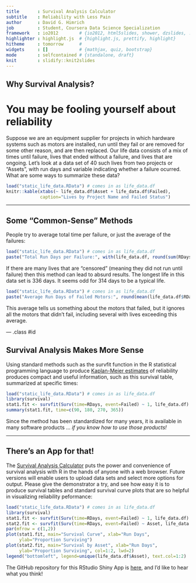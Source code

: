 ```yaml
---
title       : Survival Analysis Calculator
subtitle    : Reliability with Less Pain
author      : David G. Himrich
job         : Student, Coursera Data Science Specialization
framework   : io2012        # {io2012, html5slides, shower, dzslides, ...}
highlighter : highlight.js  # {highlight.js, prettify, highlight}
hitheme     : tomorrow      # 
widgets     : []            # {mathjax, quiz, bootstrap}
mode        : selfcontained # {standalone, draft}
knit        : slidify::knit2slides
---
```


## Why Survival Analysis?

# You may be fooling yourself about reliability

Suppose we are an equipment supplier for projects in which hardware systems such as motors are installed, run until they fail or are removed for some other reason, and are then replaced. Our life data consists of a mix of times until failure, lives that ended without a failure, and lives that are ongoing. Let's look at a data set of 40 such lives from two projects or "Assets", with run days and variable indicating whether a failure ocurred. What are some ways to summarize these data?

```r
load("static_life_data.RData") # comes in as life_data.df
knitr::kable(xtabs(~ life_data.df$Asset + life_data.df$Failed), 
             caption="Lives by Project Name and Failed Status")

```


---

## Some "Common-Sense" Methods

People try to average total time per failure, or just the average of the failures:


```r
load("static_life_data.RData") # comes in as life_data.df
paste("Total Run Days per Failure:", with(life_data.df, round(sum(RDays)/sum(Failed==TRUE))))

```

If there are many lives that are "censored" (meaning they did not run until failure) then this method can lead to absurd results. The longest life in this data set is 336 days. It seems odd for 314 days to be a typical life. 
```r
load("static_life_data.RData") # comes in as life_data.df
paste("Average Run Days of Failed Motors:", round(mean(life_data.df$RDays[life_data.df$Failed == TRUE])))

```

This average tells us something about the motors that failed, but it ignores all the motors that didn't fail, including several with lives exceeding this average.

--- .class #id 

## Survival Analysis Makes More Sense
Using standard methods such as the survfit function in the R statistical programming language to produce [Kaplan-Meier estimates](http://en.wikipedia.org/wiki/Kaplan-Meier_estimator) of reliability produces compact and useful information, such as this survival table, summarized at specific times:

```r
load("static_life_data.RData") # comes in as life_data.df
library(survival)
stat1.fit <- survfit(Surv(time=RDays, event=Failed) ~ 1, life_data.df)
summary(stat1.fit, time=c(90, 180, 270, 365))

```

Since the method has been standardized for many years, it is available in many software products ... _if you know how to use those products!_

---

## There's an App for that!

The [Survival Analysis Calculator](http://dhimrich.shinyapps.io/CourseraSurvival/) puts the power and convenience of survival analysis with R in the hands of anyone with a web browser. Future versions will enable users to upload data sets and select more options for output. Please give the demonstrator a try, and see how easy it is to produce survival tables and standard survival curve plots that are so helpful in visualizing reliability peformance:

```r
load("static_life_data.RData") # comes in as life_data.df
library(survival)
stat1.fit <- survfit(Surv(time=RDays, event=Failed) ~ 1, life_data.df)
stat2.fit <- survfit(Surv(time=RDays, event=Failed) ~ Asset, life_data.df)
par(mfrow = c(1,2))
plot(stat1.fit, main="Survival Curve", xlab="Run Days", 
     ylab="Proportion Surviving")
plot(stat2.fit, main="Survival by Asset", xlab="Run Days",
     ylab="Proportion Surviving", col=1:2, lwd=2)
legend("bottomleft", legend=unique(life_data.df$Asset), text.col=1:2)

```

The GitHub repository for this RStudio Shiny App is [here](https://github.com/dhimrich/CourseraSurvivalApp), and I'd like to hear what you think!
